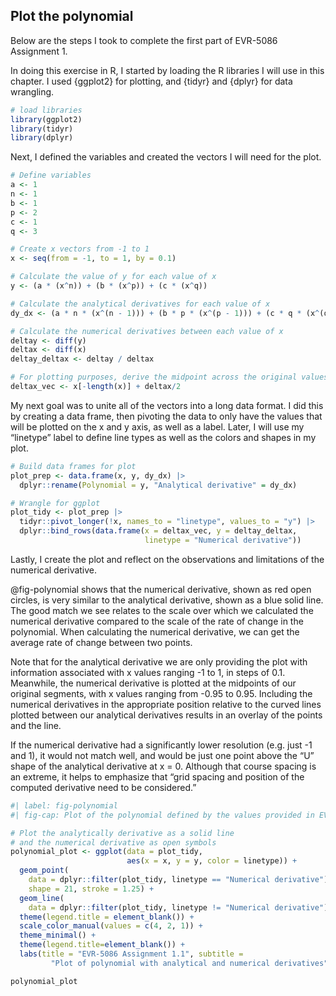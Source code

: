 ## Plot the polynomial

Below are the steps I took to complete the first part of EVR-5086 Assignment 1.

In doing this exercise in R, I started by loading the R libraries I will use in this chapter. I used {ggplot2} for plotting, and {tidyr} and {dplyr} for data wrangling.

```r
# load libraries
library(ggplot2)
library(tidyr)
library(dplyr)

```

Next, I defined the variables and created the vectors I will need for the plot.

```r
# Define variables
a <- 1
n <- 1
b <- 1
p <- 2
c <- 1
q <- 3

# Create x vectors from -1 to 1
x <- seq(from = -1, to = 1, by = 0.1)

# Calculate the value of y for each value of x
y <- (a * (x^n)) + (b * (x^p)) + (c * (x^q))

# Calculate the analytical derivatives for each value of x
dy_dx <- (a * n * (x^(n - 1))) + (b * p * (x^(p - 1))) + (c * q * (x^(q-1)))

# Calculate the numerical derivatives between each value of x
deltay <- diff(y)
deltax <- diff(x)
deltay_deltax <- deltay / deltax

# For plotting purposes, derive the midpoint across the original values of x
deltax_vec <- x[-length(x)] + deltax/2
```

My next goal was to unite all of the vectors into a long data format. I did this by creating a data frame, then pivoting the data to only have the values that will be plotted on the x and y axis, as well as a label. Later, I will use my "linetype" label to define line types as well as the colors and shapes in my plot.

```r
# Build data frames for plot
plot_prep <- data.frame(x, y, dy_dx) |>
  dplyr::rename(Polynomial = y, "Analytical derivative" = dy_dx)

# Wrangle for ggplot
plot_tidy <- plot_prep |>
  tidyr::pivot_longer(!x, names_to = "linetype", values_to = "y") |>
  dplyr::bind_rows(data.frame(x = deltax_vec, y = deltay_deltax, 
                              linetype = "Numerical derivative"))
```

Lastly, I create the plot and reflect on the observations and limitations of the numerical derivative.

@fig-polynomial shows that the numerical derivative, shown as red open circles, is very similar to the analytical derivative, shown as a blue solid line. The good match we see relates to the scale over which we calculated the numerical derivative compared to the scale of the rate of change in the polynomial. When calculating the numerical derivative, we can get the average rate of change between two points.

Note that for the analytical derivative we are only providing the plot with information associated with x values ranging -1 to 1, in steps of 0.1. Meanwhile, the numerical derivative is plotted at the midpoints of our original segments, with x values ranging from -0.95 to 0.95. Including the numerical derivatives in the appropriate position relative to the curved lines plotted between our analytical derivatives results in an overlay of the points and the line.

If the numerical derivative had a significantly lower resolution (e.g. just -1 and 1), it would not match well, and would be just one point above the "U" shape of the analytical derivative at x = 0. Although that course spacing is an extreme, it helps to emphasize that "grid spacing and position of the computed derivative need to be considered."

```r
#| label: fig-polynomial
#| fig-cap: Plot of the polynomial defined by the values provided in EVR-5086 Assignment 1 (black line), along with analytical (blue line) and numerical derivatives (red open circle). 

# Plot the analytically derivative as a solid line 
# and the numerical derivative as open symbols
polynomial_plot <- ggplot(data = plot_tidy, 
                          aes(x = x, y = y, color = linetype)) +
  geom_point(
    data = dplyr::filter(plot_tidy, linetype == "Numerical derivative"), 
    shape = 21, stroke = 1.25) +
  geom_line(
    data = dplyr::filter(plot_tidy, linetype != "Numerical derivative")) +
  theme(legend.title = element_blank()) +
  scale_color_manual(values = c(4, 2, 1)) +
  theme_minimal() +
  theme(legend.title=element_blank()) +
  labs(title = "EVR-5086 Assignment 1.1", subtitle = 
         "Plot of polynomial with analytical and numerical derivatives")

polynomial_plot

```
